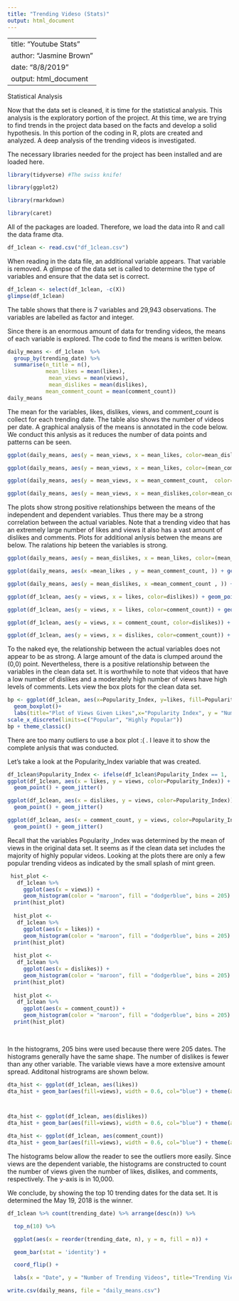 ---
title: "Trending Videso (Stats)"
output: html_document
---
---
title: "Youtube Stats"
author: "Jasmine Brown"
date: "8/8/2019"
output: html_document
---


Statistical Analysis

Now that the data set is cleaned, it is time for the statistical analysis. This analysis is the exploratory portion of the project. At this time, we are trying to find trends in the project data based on the facts and develop a solid hypothesis. In this portion of the coding in R, plots are created and analyzed. A deep analysis of the trending videos is investigated.


The necessary libraries needed for the project has been installed and are loaded here.

```{r}

library(tidyverse) #The swiss knife!

library(ggplot2)

library(rmarkdown)

library(caret)
```

All of the packages are loaded.  Therefore, we load the data into R and call the data frame dta.

```{r}

df_1clean <- read.csv("df_1clean.csv")

```



When reading in the data file, an additional variable appears.  That variable is removed.  A glimpse of the data set is called to determine the type of variables and ensure that the data set is correct.
```{r}

df_1clean <- select(df_1clean, -c(X))
glimpse(df_1clean)

```


The table shows that there is 7 variables and 29,943 observations.  The variables are labelled as factor and integer.  

Since there is an enormous amount of data for trending videos, the means of each variable is explored.  The code to find the means is written below.



```{r}

daily_means <- df_1clean  %>%
  group_by(trending_date) %>%
  summarise(n_title = n(),
            mean_likes = mean(likes),
             mean_views = mean(views),
             mean_dislikes = mean(dislikes),
            mean_comment_count = mean(comment_count))
daily_means

```

The mean for the variables, likes, dislikes, views, and comment_count is collect for each trending date.  The table also shows the number of videos per date.  A graphical analysis of the means is annotated in the code below.  We conduct this anlysis as it reduces the number of data points and patterns can be seen.  


```{r}

ggplot(daily_means, aes(y = mean_views, x = mean_likes, color=mean_dislikes)) + geom_point() + geom_jitter()

ggplot(daily_means, aes(y = mean_views, x = mean_likes, color=(mean_comment_count))) + geom_point() + geom_jitter()

ggplot(daily_means, aes(y = mean_views, x = mean_comment_count,  color=mean_dislikes)) + geom_point() + geom_jitter()

ggplot(daily_means, aes(y = mean_views, x = mean_dislikes,color=mean_comment_count)) + geom_point() + geom_jitter()

```
The plots show strong positive relationships between the means of the independent and dependent variables.  Thus there may be a strong correlation between the actual variables.  Note that a trending video that has an extremely large number of likes and views it also has a vast amount of dislikes and comments.  Plots for additional anlysis betwen the means are below.  The ralations hip beteen the variables is strong.  


```{r}

ggplot(daily_means, aes(y = mean_dislikes, x = mean_likes, color=(mean_comment_count))) + geom_point() + geom_jitter()

ggplot(daily_means, aes(x =mean_likes , y = mean_comment_count, )) + geom_point() + geom_jitter()

ggplot(daily_means, aes(y = mean_dislikes, x =mean_comment_count , )) + geom_point() + geom_jitter()

```



```{r}
ggplot(df_1clean, aes(y = views, x = likes, color=dislikes)) + geom_point() + geom_jitter()

ggplot(df_1clean, aes(y = views, x = likes, color=comment_count)) + geom_point() + geom_jitter()

ggplot(df_1clean, aes(y = views, x = comment_count, color=dislikes)) + geom_point() + geom_jitter()

ggplot(df_1clean, aes(y = views, x = dislikes, color=comment_count)) + geom_point() + geom_jitter()
```


To the naked eye, the relationship between the actual variables does not appear to be as strong.   A large amount of the data is clumped around the (0,0) point.  Nevertheless, there is a positive relationship between the variables in the clean data set.  It is worthwhile to note that videos that have a low number of dislikes and a moderately high number of views have high levels of comments.  Lets view the box plots for the clean data set.


```{r}
bp <- ggplot(df_1clean, aes(x=Popularity_Index, y=likes, fill=Popularity_Index)) + 
  geom_boxplot()+
  labs(title="Plot of Views Given Likes",x="Popularity Index", y = "Number of Views")+
scale_x_discrete(limits=c("Popular", "Highly Popular"))
bp + theme_classic()
```

There are too many outliers to use a box plot :( .  I leave it to show the complete anlysis that was conducted.



Let's take a look at the Popularity_Index variable that was created.
```{r}
df_1clean$Popularity_Index <- ifelse(df_1clean$Popularity_Index == 1, 'Highly Popular', 'Popular')
ggplot(df_1clean, aes(x = likes, y = views, color=Popularity_Index)) +
  geom_point() + geom_jitter()

ggplot(df_1clean, aes(x = dislikes, y = views, color=Popularity_Index)) +
  geom_point() + geom_jitter()

ggplot(df_1clean, aes(x = comment_count, y = views, color=Popularity_Index)) +
  geom_point() + geom_jitter()
```

Recall that the variables Popularity _Index was determined by the mean of views in the original data set.  It seems as if the clean data set includes the majority of highly popular videos.  Looking at the plots there are only a few popular trending videos as indicated by the small splash of mint green.


```{r}
 hist_plot <-
   df_1clean %>%
     ggplot(aes(x = views)) +
     geom_histogram(color = "maroon", fill = "dodgerblue", bins = 205)
  print(hist_plot)
  
  hist_plot <-
   df_1clean %>%
     ggplot(aes(x = likes)) +
     geom_histogram(color = "maroon", fill = "dodgerblue", bins = 205)
  print(hist_plot)
  
  hist_plot <-
   df_1clean %>%
     ggplot(aes(x = dislikes)) +
     geom_histogram(color = "maroon", fill = "dodgerblue", bins = 205)
  print(hist_plot)
  
  hist_plot <-
   df_1clean %>%
     ggplot(aes(x = comment_count)) +
     geom_histogram(color = "maroon", fill = "dodgerblue", bins = 205)
  print(hist_plot)
  
  
```
In the histograms, 205 bins were used because there were 205 dates.  The histograms generally have the same shape. The number of dislikes is fewer than any other variable. The variable views have a more extensive amount spread. Additonal histrograms are shown below.


```{r}

dta_hist <- ggplot(df_1clean, aes(likes))
dta_hist + geom_bar(aes(fill=views), width = 0.6, col="blue") + theme(axis.text.x =     element_text(angle=65, vjust=0.6)) + labs(title="Views Given Likes")



dta_hist <- ggplot(df_1clean, aes(dislikes))
dta_hist + geom_bar(aes(fill=views), width = 0.6, col="blue") + theme(axis.text.x = element_text(angle=65, vjust=0.6)) + labs(title="Views Given Dislikes")

dta_hist <- ggplot(df_1clean, aes(comment_count))
dta_hist + geom_bar(aes(fill=views), width = 0.6, col="blue") + theme(axis.text.x =     element_text(angle=65, vjust=0.6)) + labs(title="Views Given Comments")


```

The histograms below allow the reader to see the outliers more easily.  Since views are the dependent variable, the histograms are constructed to count the number of views given the number of likes, dislikes, and comments, respectively.  The y-axis is in 10,000.

We conclude, by showing the top 10 trending dates for the data set.  It is determined the May 19, 2018 is the winner.


```{r}

df_1clean %>% count(trending_date) %>% arrange(desc(n)) %>%

  top_n(10) %>%

  ggplot(aes(x = reorder(trending_date, n), y = n, fill = n)) +

  geom_bar(stat = 'identity') +

  coord_flip() +

  labs(x = "Date", y = "Number of Trending Videos", title="Trending Views By Date")

```


```{r}
write.csv(daily_means, file = "daily_means.csv")
```





